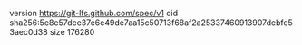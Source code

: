 version https://git-lfs.github.com/spec/v1
oid sha256:5e8e57dee37e6e49de7aa15c50713f68af2a25337460913907debfe53aec0d38
size 176280
